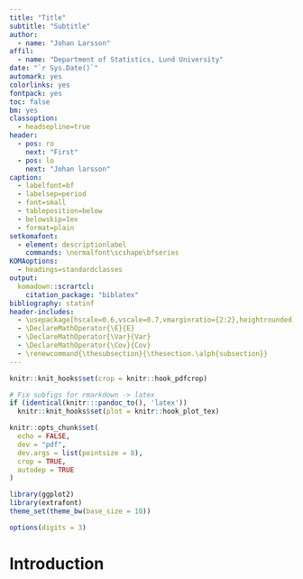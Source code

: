 ```yaml
---
title: "Title"
subtitle: "Subtitle"
author:
  - name: "Johan Larsson"
affil:
  - name: "Department of Statistics, Lund University"
date: "`r Sys.Date()`"
automark: yes
colorlinks: yes
fontpack: yes
toc: false
bm: yes
classoption:
  - headsepline=true
header:
  - pos: ro
    next: "First"
  - pos: lo 
    next: "Johan larsson"
caption:
  - labelfont=bf
  - labelsep=period
  - font=small
  - tableposition=below
  - belowskip=1ex
  - format=plain
setkomafont:
  - element: descriptionlabel
    commands: \normalfont\scshape\bfseries
KOMAoptions:
  - headings=standardclasses
output: 
  komadown::scrartcl:
    citation_package: "biblatex"
bibliography: statinf
header-includes:
  - \usepackage[hscale=0.6,vscale=0.7,vmarginratio={2:2},heightrounded]{geometry}
  - \DeclareMathOperator{\E}{E}
  - \DeclareMathOperator{\Var}{Var}
  - \DeclareMathOperator{\Cov}{Cov}
  - \renewcommand{\thesubsection}{\thesection.\alph{subsection}}
---
```



```r
knitr::knit_hooks$set(crop = knitr::hook_pdfcrop)

# Fix subfigs for rmarkdown -> latex
if (identical(knitr:::pandoc_to(), 'latex'))
  knitr::knit_hooks$set(plot = knitr::hook_plot_tex)

knitr::opts_chunk$set(
  echo = FALSE,
  dev = "pdf",
  dev.args = list(pointsize = 8),
  crop = TRUE,
  autodep = TRUE
)

library(ggplot2)
library(extrafont)
theme_set(theme_bw(base_size = 10))

options(digits = 3)
```

# Introduction

